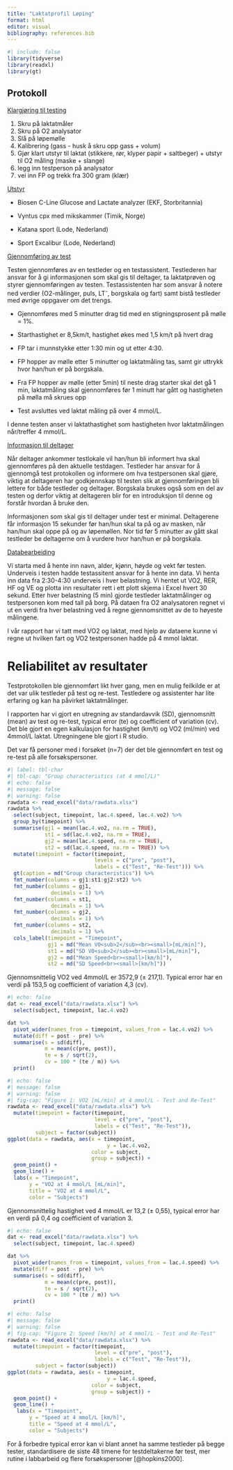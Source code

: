 ```yaml
---
title: "Laktatprofil Løping"
format: html
editor: visual
bibliography: references.bib
---
```


```r
#| include: false
library(tidyverse)
library(readxl)
library(gt)
```

## Protokoll

[Klargjøring til testing]{.underline}

1.  Skru på laktatmåler
2.  Skru på O2 analysator
3.  Slå på løpemølle
4.  Kalibrering (gass - husk å skru opp gass + volum)
5.  Gjør klart utstyr til laktat (stikkere, rør, klyper papir + saltbeger) + utstyr til O2 måling (maske + slange)
6.  legg inn testperson på analysator
7.  vei inn FP og trekk fra 300 gram (klær)

[Utstyr]{.underline}

-   Biosen C-Line Glucose and Lactate analyzer (EKF, Storbritannia)

-   Vyntus cpx med mikskammer (Timik, Norge)

-   Katana sport (Lode, Nederland)

-   Sport Excalibur (Lode, Nederland)

[Gjennomføring av test]{.underline}

Testen gjennomføres av en testleder og en testassistent. Testlederen har ansvar for å gi informasjonen som skal gis til deltager, ta laktatprøven og styrer gjennomføringen av testen. Testassistenten har som ansvar å notere ned verdier (O2-målinger, puls, LT^-^, borgskala og fart) samt bistå testleder med øvrige oppgaver om det trengs. 

-   Gjennomføres med 5 minutter drag tid med en stigningsprosent på mølle = 1%.

-   Starthastighet er 8,5km/t, hastighet økes med 1,5 km/t på hvert drag

-   FP tar i munnstykke etter 1:30 min og ut etter 4:30.

-   FP hopper av mølle etter 5 minutter og laktatmåling tas, samt gir uttrykk hvor han/hun er på borgskala.

-   Fra FP hopper av mølle (etter 5min) til neste drag starter skal det gå 1 min, laktatmåling skal gjennomføres før 1 minutt har gått og hastigheten på mølla må skrues opp

-   Test avsluttes ved laktat måling på over 4 mmol/L.

I denne testen anser vi laktathastighet som hastigheten hvor laktatmålingen når/treffer 4 mmol/L.

[Informasjon til deltager]{.underline}

Når deltager ankommer testlokale vil han/hun bli informert hva skal gjennomføres på den aktuelle testdagen. Testleder har ansvar for å gjennomgå test protokollen og informere om hva testpersonen skal gjøre, viktig at deltageren har godkjennskap til testen slik at gjennomføringen bli lettere for både testleder og deltager. Borgskala brukes også som en del av testen og derfor viktig at deltageren blir for en introduksjon til denne og forstår hvordan å bruke den.

Informasjonen som skal gis til deltager under test er minimal. Deltagerene får informasjon 15 sekunder før han/hun skal ta på og av masken, når han/hun skal oppe på og av løpemøllen. Nor tid før 5 minutter av gått skal testleder be deltagerne om å vurdere hvor han/hun er på borgskala.

[Databearbeiding]{.underline}

Vi starta med å hente inn navn, alder, kjønn, høyde og vekt før testen. Underveis i testen hadde testassitent ansvar for å hente inn data. Vi henta inn data fra 2:30-4:30 underveis i hver belastning. Vi hentet ut VO2, RER, HF og VE og plotta inn resultater rett i ett plott skjema i Excel hvert 30 sekund. Etter hver belastning (5 min) gjorde testleder laktatmålinger og testpersonen kom med tall på borg. På dataen fra O2 analysatoren regnet vi ut en verdi fra hver belastning ved å regne gjennomsnittet av de to høyeste målingene.

I vår rapport har vi tatt med VO2 og laktat, med hjelp av dataene kunne vi regne ut hvilken fart og VO2 testpersonen hadde på 4 mmol laktat.

# Reliabilitet av resultater

Testprotokollen ble gjennomført likt hver gang, men en mulig feilkilde er at det var ulik testleder på test og re-test. Testledere og assistenter har lite erfaring og kan ha påvirket laktatmålinger.

I rapporten har vi gjort en utregning av standardavvik (SD), gjennomsnitt (mean) av test og re-test, typical error (te) og coefficient of variation (cv). Det ble gjort en egen kalkulasjon for hastighet (km/t) og VO2 (ml/min) ved 4mmol/L laktat. Utregningene ble gjort i R studio.

Det var få personer med i forsøket (n=7) der det ble gjennomført en test og re-test på alle forsøkspersoner.

```r
#| label: tbl-char
#| tbl-cap: "Group characteristics (at 4 mmol/L)"
#| echo: false
#| message: false
#| warning: false
rawdata <- read_excel("data/rawdata.xlsx")
rawdata %>%
  select(subject, timepoint, lac.4.speed, lac.4.vo2) %>%
  group_by(timepoint) %>%
  summarise(gj1 = mean(lac.4.vo2, na.rm = TRUE),
            st1 = sd(lac.4.vo2, na.rm = TRUE),
            gj2 = mean(lac.4.speed, na.rm = TRUE),
            st2 = sd(lac.4.speed, na.rm = TRUE)) %>%
  mutate(timepoint = factor(timepoint,
                            levels = c("pre", "post"),
                            labels = c("Test", "Re-Test"))) %>%
  gt(caption = md("Group characteristics")) %>%
  fmt_number(columns = gj1:st1:gj2:st2) %>%
  fmt_number(columns = gj1,
              decimals = 1) %>%
  fmt_number(columns = st1,
              decimals = 1) %>%
  fmt_number(columns = gj2,
              decimals = 1) %>%
  fmt_number(columns = st2,
              decimals = 1) %>%
  cols_label(timepoint = "Timepoint",
             gj1 = md("Mean VO<sub>2</sub><br><small>[mL/min]"),
             st1 = md("SD VO<sub>2</sub><br><small>[mL/min]"),
             gj2 = md("Mean Speed<br><small>[km/h]"),
             st2 = md("SD Speed<br><small>[km/h]"))
```

Gjennomsnittelig VO2 ved 4mmol/L er 3572,9 (± 217,1). Typical error har en verdi på 153,5 og coefficient of variation 4,3 (cv).

```r
#| echo: false
dat <- read_excel("data/rawdata.xlsx") %>%
  select(subject, timepoint, lac.4.vo2)

dat %>%
  pivot_wider(names_from = timepoint, values_from = lac.4.vo2) %>%
  mutate(diff = post - pre) %>%
  summarise(s = sd(diff),
            m = mean(c(pre, post)),
            te = s / sqrt(2),
            cv = 100 * (te / m)) %>%
  print()
```

```r
#| echo: false
#| message: false
#| warning: false
#| fig-cap: "Figure 1: VO2 [mL/min] at 4 mmol/L - Test and Re-Test"
rawdata <- read_excel("data/rawdata.xlsx") %>%
  mutate(timepoint = factor(timepoint,
                            level = c("pre", "post"),
                            labels = c("Test", "Re-Test")),
         subject = factor(subject))
ggplot(data = rawdata, aes(x = timepoint, 
                                y = lac.4.vo2,
                           color = subject,
                           group = subject)) +
  geom_point() +
  geom_line() +
  labs(x = "Timepoint", 
       y = "VO2 at 4 mmol/L [mL/min]", 
       title = "VO2 at 4 mmol/L",
       color = "Subjects")
```

Gjennomsnittelig hastighet ved 4 mmol/L er 13,2 (± 0,55), typical error har en verdi på 0,4 og coefficient of variation 3.

```r
#| echo: false
dat <- read_excel("data/rawdata.xlsx") %>%
  select(subject, timepoint, lac.4.speed)

dat %>%
  pivot_wider(names_from = timepoint, values_from = lac.4.speed) %>%
  mutate(diff = post - pre) %>%
  summarise(s = sd(diff),
            m = mean(c(pre, post)),
            te = s / sqrt(2),
            cv = 100 * (te / m)) %>%
  print()
```

```r
#| echo: false
#| message: false
#| warning: false
#| fig-cap: "Figure 2: Speed [km/h] at 4 mmol/L - Test and Re-Test"
rawdata <- read_excel("data/rawdata.xlsx") %>%
  mutate(timepoint = factor(timepoint,
                            level = c("pre", "post"),
                            labels = c("Test", "Re-Test")),
         subject = factor(subject))
ggplot(data = rawdata, aes(x = timepoint, 
                                y = lac.4.speed,
                           color = subject,
                           group = subject)) +
  geom_point() +
  geom_line() +
   labs(x = "Timepoint", 
       y = "Speed at 4 mmol/L [km/h]", 
       title = "Speed at 4 mmol/L",
       color = "Subjects")

```

For å forbedre typical error kan vi blant annet ha samme testleder på begge tester, standardisere de siste 48 timene for testdeltakerne før test, mer rutine i labbarbeid og flere forsøkspersoner [@hopkins2000].
